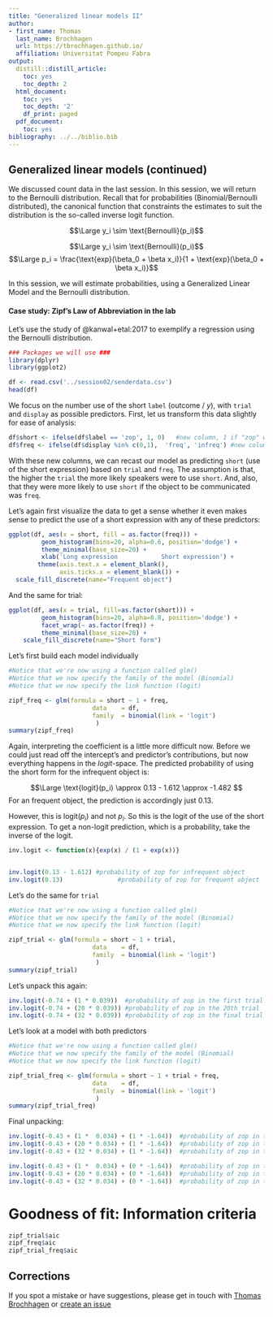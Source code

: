 ```yaml
---
title: "Generalized linear models II"
author:
- first_name: Thomas
  last_name: Brochhagen
  url: https://tbrochhagen.github.io/
  affiliation: Universitat Pompeu Fabra
output:
  distill::distill_article:
    toc: yes
    toc_depth: 2
  html_document:
    toc: yes
    toc_depth: '2'
    df_print: paged
  pdf_document:
    toc: yes
bibliography: ../../biblio.bib
---
```


## Generalized linear models (continued)

We discussed count data in the last session. In this session, we will return to the Bernoulli distribution. Recall that for probabilities (Binomial/Bernoulli distributed), the canonical function that constraints the estimates to suit the distribution is the so-called inverse logit function.

$$\Large y_i \sim \text{Bernoulli}(p_i)$$


$$\Large y_i \sim \text{Bernoulli}(p_i)$$
$$\Large p_i = \frac{\text{exp}(\beta_0 + \beta x_i)}{1 + \text{exp}(\beta_0 + \beta x_i)}$$

In this session, we will estimate probabilities, using a Generalized Linear Model and the Bernoulli distribution.

#### Case study: Zipf's Law of Abbreviation in the lab 

Let's use the study of @kanwal+etal:2017 to exemplify a regression using the Bernoulli distribution. 


```r
### Packages we will use ###
library(dplyr)
library(ggplot2)

df <- read.csv('../session02/senderdata.csv')
head(df)
```

We focus on the number use of the short `label` (outcome / $y$), with `trial` and `display` as possible predictors. First, let us transform this data slightly for ease of analysis:

```r
df$short <- ifelse(df$label == 'zop', 1, 0)   #new column, 1 if "zop" was used and 0 otherwise.
df$freq <- ifelse(df$display %in% c(0,1),  'freq', 'infreq') #new column, 1 if object was frequent and 0 otherwise
```

With these new columns, we can recast our model as predicting `short` (use of the short expression) based on `trial` and `freq`. The assumption is that, the higher the `trial` the more likely speakers were to use `short`. And, also, that they were more likely to use `short` if the object to be communicated was `freq`.

Let's again first visualize the data to get a sense whether it even makes sense to predict the use of a short expression with any of these predictors:

```r
ggplot(df, aes(x = short, fill = as.factor(freq))) +
         geom_histogram(bins=20, alpha=0.6, position='dodge') +
         theme_minimal(base_size=20) +
         xlab('Long expression            Short expression') + 
        theme(axis.text.x = element_blank(),
              axis.ticks.x = element_blank()) +
  scale_fill_discrete(name="Frequent object") 

```

And the same for trial:

```r
ggplot(df, aes(x = trial, fill=as.factor(short))) +
         geom_histogram(bins=20, alpha=0.8, position='dodge') +
         facet_wrap(~ as.factor(freq)) +
         theme_minimal(base_size=20) +
    scale_fill_discrete(name="Short form") 

```

Let's first build each model individually

```r
#Notice that we're now using a function called glm()
#Notice that we now specify the family of the model (Binomial)
#Notice that we now specify the link function (logit)

zipf_freq <- glm(formula = short ~ 1 + freq,
                       data    = df,
                       family  = binomial(link = 'logit')
                        )
summary(zipf_freq)
```

Again, interpreting the coefficient is a little more difficult now. Before we could just read off the intercept's and predictor's contributions, but now everything happens in the *logit*-space. The predicted probability of using the short form for the infrequent object is:

$$\Large \text{logit}(p_i) \approx 0.13 - 1.612 \approx -1.482 $$
For an frequent object, the prediction is accordingly just $0.13$. 

However, this is $\text{logit}(p_i)$ and not $p_i$. So this is the logit of the use of the short expression. To get a non-logit prediction, which is a probability, take the inverse of the logit.

```r
inv.logit <- function(x){exp(x) / (1 + exp(x))}


inv.logit(0.13 - 1.612) #probability of zop for infrequent object
inv.logit(0.13)               #probability of zop for frequent object
```

Let's do the same for `trial`

```r
#Notice that we're now using a function called glm()
#Notice that we now specify the family of the model (Binomial)
#Notice that we now specify the link function (logit)

zipf_trial <- glm(formula = short ~ 1 + trial,
                       data    = df,
                       family  = binomial(link = 'logit')
                        )
summary(zipf_trial)
```

Let's unpack this again:

```r
inv.logit(-0.74 + (1 * 0.039))  #probability of zop in the first trial
inv.logit(-0.74 + (20 * 0.039)) #probability of zop in the 20th trial
inv.logit(-0.74 + (32 * 0.039)) #probability of zop in the final trial
```


Let's look at a model with both predictors

```r
#Notice that we're now using a function called glm()
#Notice that we now specify the family of the model (Binomial)
#Notice that we now specify the link function (logit)

zipf_trial_freq <- glm(formula = short ~ 1 + trial + freq,
                       data    = df,
                       family  = binomial(link = 'logit')
                        )
summary(zipf_trial_freq)
```

Final unpacking:

```r
inv.logit(-0.43 + (1 *  0.034) + (1 * -1.64))  #probability of zop in the first trial for infreq.
inv.logit(-0.43 + (20 * 0.034) + (1 * -1.64))  #probability of zop in the 20th trial for infreq.
inv.logit(-0.43 + (32 * 0.034) + (1 * -1.64))  #probability of zop in the final trial for infreq.

inv.logit(-0.43 + (1 *  0.034) + (0 * -1.64))  #probability of zop in the first trial for freq.
inv.logit(-0.43 + (20 * 0.034) + (0 * -1.64))  #probability of zop in the 20th trial for freq.
inv.logit(-0.43 + (32 * 0.034) + (0 * -1.64))  #probability of zop in the final trial for freq.
```



# Goodness of fit: Information criteria

```r
zipf_trial$aic
zipf_freq$aic
zipf_trial_freq$aic
```



## Corrections {.appendix}
If you spot a mistake or have suggestions, please get in touch with [Thomas Brochhagen](https://brochhagen.github.io) or [create an issue](https://github.com/metodesempirics/metodesempirics.github.io/issues/new)
